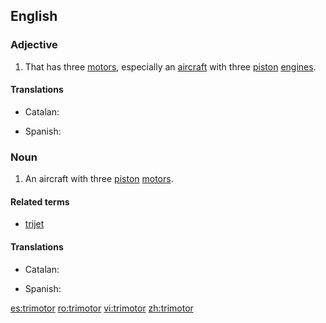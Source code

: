==English==
{{wikipedia}}

===Adjective===
{{en-adj|-}}

# That has three [[motor]]s, especially an [[aircraft]] with three [[piston]] [[engine]]s.

====Translations====
{{trans-top|that has three motors}}
* Catalan: {{t-|ca|trimotor}}
{{trans-mid}}
* Spanish: {{t+|es|trimotor}}
{{trans-bottom}}

===Noun===
{{en-noun}}

# An aircraft with three [[piston]] [[motors]].

====Related terms====
* [[trijet]]

====Translations====
{{trans-top|aircraft with three piston motors}}
* Catalan: {{t-|ca|trimotor|m}}
{{trans-mid}}
* Spanish: {{t+|es|trimotor|m}}
{{trans-bottom}}

[[es:trimotor]]
[[ro:trimotor]]
[[vi:trimotor]]
[[zh:trimotor]]
